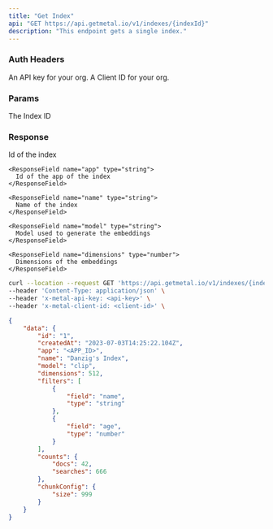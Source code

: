 ```yaml
---
title: "Get Index"
api: "GET https://api.getmetal.io/v1/indexes/{indexId}"
description: "This endpoint gets a single index."
---
```


### Auth Headers

<ParamField required header="x-metal-api-key" type="string">
  An API key for your org.
</ParamField>

<ParamField required header="x-metal-client-id" type="string">
  A Client ID for your org.
</ParamField>

### Params

<ParamField required path="indexId" type="string">
  The Index ID
</ParamField>

### Response

<ResponseField name="data" type="Index Object">
  <Expandable title="properties">
    <ResponseField name="id" type="string">
      Id of the index
    </ResponseField>

    <ResponseField name="app" type="string">
      Id of the app of the index
    </ResponseField>

    <ResponseField name="name" type="string">
      Name of the index
    </ResponseField>

    <ResponseField name="model" type="string">
      Model used to generate the embeddings
    </ResponseField>

    <ResponseField name="dimensions" type="number">
      Dimensions of the embeddings
    </ResponseField>

  </Expandable>
</ResponseField>

<RequestExample>

```bash Example Request
curl --location --request GET 'https://api.getmetal.io/v1/indexes/{indexId}' \
--header 'Content-Type: application/json' \
--header 'x-metal-api-key: <api-key>' \
--header 'x-metal-client-id: <client-id>' \
```

</RequestExample>

<ResponseExample>

```json Response
{
	"data": {
		"id": "1",
		"createdAt": "2023-07-03T14:25:22.104Z",
		"app": "<APP_ID>",
		"name": "Danzig's Index",
		"model": "clip",
		"dimensions": 512,
		"filters": [
			{
				"field": "name",
				"type": "string"
			},
			{
				"field": "age",
				"type": "number"
			}
		],
		"counts": {
			"docs": 42,
			"searches": 666
		},
		"chunkConfig": {
			"size": 999
		}
	}
}
```

</ResponseExample>
